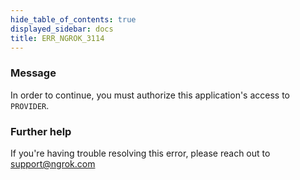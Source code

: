 ```yaml
---
hide_table_of_contents: true
displayed_sidebar: docs
title: ERR_NGROK_3114
---
```


### Message

In order to continue, you must authorize this application's access to `PROVIDER`.

### Further help

If you're having trouble resolving this error, please reach out to [support@ngrok.com](mailto:support@ngrok.com?subject=Help%20with%20ERR_NGROK_3114)

